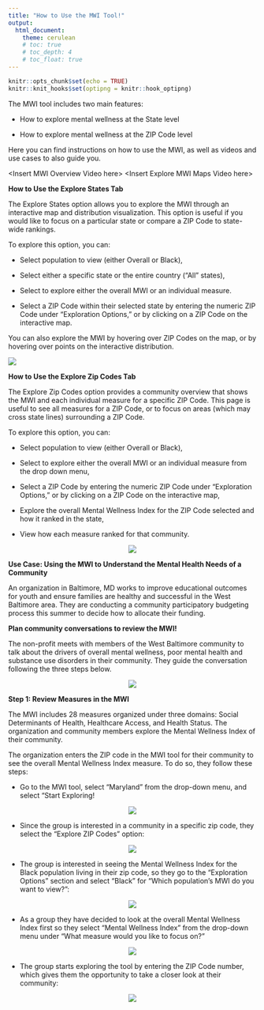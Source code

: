 ```yaml
---
title: "How to Use the MWI Tool!"
output: 
  html_document:
    theme: cerulean
    # toc: true
    # toc_depth: 4
    # toc_float: true
---
```


```r
knitr::opts_chunk$set(echo = TRUE)
knitr::knit_hooks$set(optipng = knitr::hook_optipng)
```

The MWI tool includes two main features:

-   How to explore mental wellness at the State level

-   How to explore mental wellness at the ZIP Code level

Here you can find instructions on how to use the MWI, as well as videos and use cases to also guide you.

\<Insert MWI Overview Video here\> \<Insert Explore MWI Maps Video here\>

**How to Use the Explore States Tab**

The Explore States option allows you to explore the MWI through an interactive map and distribution visualization. This option is useful if you would like to focus on a particular state or compare a ZIP Code to state-wide rankings.

To explore this option, you can:

-   Select population to view (either Overall or Black),

-   Select either a specific state or the entire country ("All" states),

-   Select to explore either the overall MWI or an individual measure.

-   Select a ZIP Code within their selected state by entering the numeric ZIP Code under "Exploration Options," or by clicking on a ZIP Code on the interactive map.

You can also explore the MWI by hovering over ZIP Codes on the map, or by hovering over points on the interactive distribution.

![](images/explore_states.png)

**How to Use the Explore Zip Codes Tab**

The Explore Zip Codes option provides a community overview that shows the MWI and each individual measure for a specific ZIP Code. This page is useful to see all measures for a ZIP Code, or to focus on areas (which may cross state lines) surrounding a ZIP Code.

To explore this option, you can:

-   Select population to view (either Overall or Black),

-   Select to explore either the overall MWI or an individual measure from the drop down menu,

-   Select a ZIP Code by entering the numeric ZIP Code under "Exploration Options," or by clicking on a ZIP Code on the interactive map,

-   Explore the overall Mental Wellness Index for the ZIP Code selected and how it ranked in the state,

-   View how each measure ranked for that community.

<center>![](images/explore_zip.png)</center>

**Use Case: Using the MWI to Understand the Mental Health Needs of a Community**

An organization in Baltimore, MD works to improve educational outcomes for youth and ensure families are healthy and successful in the West Baltimore area. They are conducting a community participatory budgeting process this summer to decide how to allocate their funding.

**Plan community conversations to review the MWI!**

The non-profit meets with members of the West Baltimore community to talk about the drivers of overall mental wellness, poor mental health and substance use disorders in their community. They guide the conversation following the three steps below.

<center>![](images/steps.png)</center>

**Step 1: Review Measures in the MWI**

The MWI includes 28 measures organized under three domains: Social Determinants of Health, Healthcare Access, and Health Status. The organization and community members explore the Mental Wellness Index of their community.

The organization enters the ZIP code in the MWI tool for their community to see the overall Mental Wellness Index measure. To do so, they follow these steps:

-   Go to the MWI tool, select "Maryland" from the drop-down menu, and select "Start Exploring!

<center>![](images/review_measures.png)</center>

-   Since the group is interested in a community in a specific zip code, they select the "Explore ZIP Codes" option:

<center>![](images/review_measures2.png)</center>

-   The group is interested in seeing the Mental Wellness Index for the Black population living in their zip code, so they go to the "Exploration Options" section and select "Black" for "Which population's MWI do you want to view?":

<center>![](images/review_measures3.png)</center>

-   As a group they have decided to look at the overall Mental Wellness Index first so they select "Mental Wellness Index" from the drop-down menu under "What measure would you like to focus on?"

<center>![](images/review_measures4.png)</center>

-   The group starts exploring the tool by entering the ZIP Code number, which gives them the opportunity to take a closer look at their community:

<center>![](images/review_measures5.png)</center>

